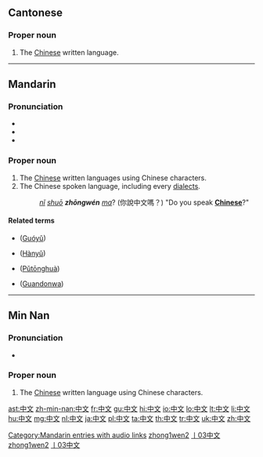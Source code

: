 ==Cantonese==
{{zh-hanzi|[[中]][[文]]}}

===Proper noun===
{{yue-proper noun|ts|jyut=zung1 man6, zung1 man2|rs=丨03}}

# The [[Chinese]] written language.

----

==Mandarin==
{{zh-hanzi|[[中]][[文]]}}

===Pronunciation===
* {{audio|zh-zhōngwén.ogg|audio}}
* {{IPA|[ tʂʊŋ˥˥uən˧˥ ]|lang=cmn}}
* {{audio|Zh-zhong1wen2.ogg|Mandarin audio}}

===Proper noun===
{{cmn-proper noun|ts|pin=Zhōngwén|pint=zhong1wen2|rs=丨03}}

# The [[Chinese]] written languages using Chinese characters.
# The Chinese spoken language, including every [[dialects]].
#: ''[[nǐ]] [[shuō]] '''zhōngwén''' [[ma]]''? (你說中文嗎？) "Do you speak '''[[Chinese]]'''?"

====Related terms====
* {{zh-ts|國語|国语}} ([[Guóyǔ]])
* {{zh-ts|漢語|汉语}} ([[Hànyǔ]])
* {{zh-ts|普通話|普通话}} ([[Pǔtōnghuà]])
* {{zh-ts|廣東話|广东话}} ([[Guandonwa]])

[[Category:Mandarin entries with audio links]]
[[Category:cmn:Beginning Mandarin in simplified script|zhong1wen2]]
[[Category:cmn:Beginning Mandarin in traditional script|丨03中文]]
[[Category:cmn:Languages in simplified script|zhong1wen2]]
[[Category:cmn:Languages in traditional script|丨03中文]]

----

==Min Nan==

===Pronunciation===
* {{IPA|[ tiɔŋ˧˧bun˧˥ ]|lang=nan}}

===Proper noun===
{{nan-proper noun|ts|poj=Tiong-bûn|pojt=tiong1bun5|rs=丨03}}

# The [[Chinese]] written language using Chinese characters.

[[ast:中文]]
[[zh-min-nan:中文]]
[[fr:中文]]
[[gu:中文]]
[[hi:中文]]
[[io:中文]]
[[lo:中文]]
[[lt:中文]]
[[li:中文]]
[[hu:中文]]
[[mg:中文]]
[[nl:中文]]
[[ja:中文]]
[[pl:中文]]
[[ta:中文]]
[[th:中文]]
[[tr:中文]]
[[uk:中文]]
[[zh:中文]]